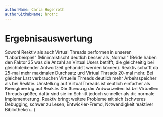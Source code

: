 ```yaml
---
authorName: Carla Hugenroth
authorGithubName: hrothc
---
```


# Ergebnisauswertung

Sowohl Reaktiv als auch Virtual Threads performen in unseren “Laborbeispiel“ (Minimalistisch)
deutlich besser als „Normal“ (Beide haben den Faktor 35 was die Anzahl an Virtual Users betrifft,
die gleichzeitig bei gleichbleibender Antwortzeit gehandelt werden können). Reaktiv schafft da
25-mal mehr maximalen Durchsatz und Virtual Threads 20-mal mehr. Bei gleicher Last verbrauchen
Virtuelle Threads deutlich mehr Arbeitsspeicher als bei Reaktiv. Umstellung auf Virtual Threads
ist deutlich einfacher als Reengineering auf Reaktiv. Die Streuung der Antwortzeiten ist bei
Virtuellen Threads größer, dafür sind sie im Schnitt jedoch schneller als die normale
Implementierung. Reaktiv bringt weitere Probleme mit sich (schweres Debugging, schwer zu Lesen,
Entwickler-Fremd, Notwendigkeit reaktiver Bibliotheken…)

